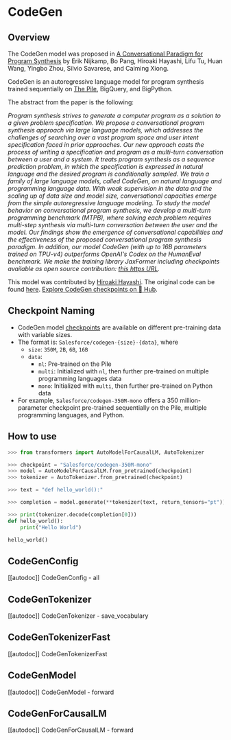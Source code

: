 <!--Copyright 2022 The HuggingFace Team. All rights reserved.

Licensed under the Apache License, Version 2.0 (the "License"); you may not use this file except in compliance with
the License. You may obtain a copy of the License at

http://www.apache.org/licenses/LICENSE-2.0

Unless required by applicable law or agreed to in writing, software distributed under the License is distributed on
an "AS IS" BASIS, WITHOUT WARRANTIES OR CONDITIONS OF ANY KIND, either express or implied. See the License for the
specific language governing permissions and limitations under the License.
-->

# CodeGen

## Overview

The CodeGen model was proposed in [A Conversational Paradigm for Program Synthesis](https://arxiv.org/abs/2203.13474) by Erik Nijkamp, Bo Pang, Hiroaki Hayashi, Lifu Tu, Huan Wang, Yingbo Zhou, Silvio Savarese, and Caiming Xiong.

CodeGen is an autoregressive language model for program synthesis trained sequentially on [The Pile](https://pile.eleuther.ai/), BigQuery, and BigPython.

The abstract from the paper is the following:

*Program synthesis strives to generate a computer program as a solution to a given problem specification. We propose a conversational program synthesis approach via large language models, which addresses the challenges of searching over a vast program space and user intent specification faced in prior approaches. Our new approach casts the process of writing a specification and program as a multi-turn conversation between a user and a system. It treats program synthesis as a sequence prediction problem, in which the specification is expressed in natural language and the desired program is conditionally sampled. We train a family of large language models, called CodeGen, on natural language and programming language data. With weak supervision in the data and the scaling up of data size and model size, conversational capacities emerge from the simple autoregressive language modeling. To study the model behavior on conversational program synthesis, we develop a multi-turn programming benchmark (MTPB), where solving each problem requires multi-step synthesis via multi-turn conversation between the user and the model. Our findings show the emergence of conversational capabilities and the effectiveness of the proposed conversational program synthesis paradigm. In addition, our model CodeGen (with up to 16B parameters trained on TPU-v4) outperforms OpenAI's Codex on the HumanEval benchmark. We make the training library JaxFormer including checkpoints available as open source contribution: [this https URL](https://github.com/salesforce/codegen).* 

This model was contributed by [Hiroaki Hayashi](https://huggingface.co/rooa).
The original code can be found [here](https://github.com/salesforce/codegen).
[Explore CodeGen checkpoints on 🤗 Hub](https://huggingface.co/models?sort=downloads&search=CodeGen).

## Checkpoint Naming

* CodeGen model [checkpoints](https://huggingface.co/models?other=codegen) are available on different pre-training data with variable sizes.
* The format is: `Salesforce/codegen-{size}-{data}`, where
  * `size`: `350M`, `2B`, `6B`, `16B`
  * `data`: 
    * `nl`: Pre-trained on the Pile
    * `multi`: Initialized with `nl`, then further pre-trained on multiple programming languages data
    * `mono`: Initialized with `multi`, then further pre-trained on Python data
* For example, `Salesforce/codegen-350M-mono` offers a 350 million-parameter checkpoint pre-trained sequentially on the Pile, multiple programming languages, and Python.

## How to use

```python
>>> from transformers import AutoModelForCausalLM, AutoTokenizer

>>> checkpoint = "Salesforce/codegen-350M-mono"
>>> model = AutoModelForCausalLM.from_pretrained(checkpoint)
>>> tokenizer = AutoTokenizer.from_pretrained(checkpoint)

>>> text = "def hello_world():"

>>> completion = model.generate(**tokenizer(text, return_tensors="pt"))

>>> print(tokenizer.decode(completion[0]))
def hello_world():
    print("Hello World")

hello_world()
```

## CodeGenConfig

[[autodoc]] CodeGenConfig
    - all

## CodeGenTokenizer

[[autodoc]] CodeGenTokenizer
    - save_vocabulary

## CodeGenTokenizerFast

[[autodoc]] CodeGenTokenizerFast

## CodeGenModel

[[autodoc]] CodeGenModel
    - forward

## CodeGenForCausalLM

[[autodoc]] CodeGenForCausalLM
    - forward
